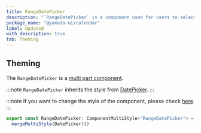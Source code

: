 ```yaml
---
title: RangeDatePicker
description: "`RangeDatePicker` is a component used for users to select a range of dates."
package_name: "@yamada-ui/calendar"
label: Updated
with_description: true
tab: Theming
---
```


## Theming

The `RangeDatePicker` is a [multi part component](/styled-system/theming/component-styles#multi-part-components).

:::note
`RangeDatePicker` inherits the style from [DatePicker](/components/forms/date-picker).
:::

:::note
If you want to change the style of the component, please check [here](/styled-system/theming/customize-theme#changing-the-style-of-components).
:::

```ts
export const RangeDatePicker: ComponentMultiStyle<"RangeDatePicker"> =
  mergeMultiStyle(DatePicker)()
```
